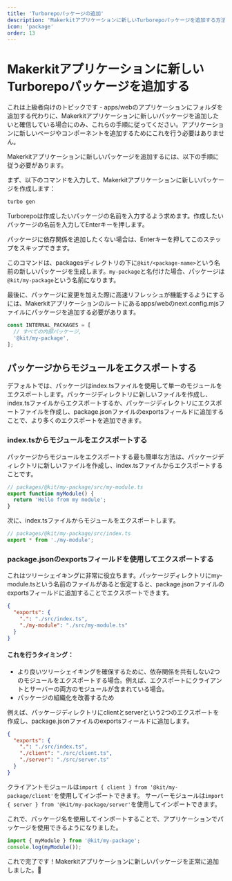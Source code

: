 ```yaml
---
title: 'Turborepoパッケージの追加'
description: 'Makerkitアプリケーションに新しいTurborepoパッケージを追加する方法を学ぶ'
icon: 'package'
order: 13
---
```


# Makerkitアプリケーションに新しいTurborepoパッケージを追加する

これは上級者向けのトピックです - apps/webのアプリケーションにフォルダを追加する代わりに、Makerkitアプリケーションに新しいパッケージを追加したいと確信している場合にのみ、これらの手順に従ってください。アプリケーションに新しいページやコンポーネントを追加するためにこれを行う必要はありません。

Makerkitアプリケーションに新しいパッケージを追加するには、以下の手順に従う必要があります。

まず、以下のコマンドを入力して、Makerkitアプリケーションに新しいパッケージを作成します：

```bash
turbo gen
```

Turborepoは作成したいパッケージの名前を入力するよう求めます。作成したいパッケージの名前を入力してEnterキーを押します。

パッケージに依存関係を追加したくない場合は、Enterキーを押してこのステップをスキップできます。

このコマンドは、packagesディレクトリの下に`@kit/<package-name>`という名前の新しいパッケージを生成します。`my-package`と名付けた場合、パッケージは`@kit/my-package`という名前になります。

最後に、パッケージに変更を加えた際に高速リフレッシュが機能するようにするには、Makerkitアプリケーションのルートにあるapps/webのnext.config.mjsファイルにパッケージを追加する必要があります。

```javascript
const INTERNAL_PACKAGES = [
  // すべての内部パッケージ,
  '@kit/my-package',
];
```

## パッケージからモジュールをエクスポートする

デフォルトでは、パッケージはindex.tsファイルを使用して単一のモジュールをエクスポートします。パッケージディレクトリに新しいファイルを作成し、index.tsファイルからエクスポートするか、パッケージディレクトリにエクスポートファイルを作成し、package.jsonファイルのexportsフィールドに追加することで、より多くのエクスポートを追加できます。

### index.tsからモジュールをエクスポートする

パッケージからモジュールをエクスポートする最も簡単な方法は、パッケージディレクトリに新しいファイルを作成し、index.tsファイルからエクスポートすることです。

```typescript
// packages/@kit/my-package/src/my-module.ts
export function myModule() {
  return 'Hello from my module';
}
```

次に、index.tsファイルからモジュールをエクスポートします。

```typescript
// packages/@kit/my-package/src/index.ts
export * from './my-module';
```

### package.jsonのexportsフィールドを使用してエクスポートする

これはツリーシェイキングに非常に役立ちます。パッケージディレクトリにmy-module.tsという名前のファイルがあると仮定すると、package.jsonファイルのexportsフィールドに追加することでエクスポートできます。

```json
{
  "exports": {
    ".": "./src/index.ts",
    "./my-module": "./src/my-module.ts"
  }
}
```

#### これを行うタイミング：

- より良いツリーシェイキングを確保するために、依存関係を共有しない2つのモジュールをエクスポートする場合。例えば、エクスポートにクライアントとサーバーの両方のモジュールが含まれている場合。
- パッケージの組織化を改善するため

例えば、パッケージディレクトリにclientとserverという2つのエクスポートを作成し、package.jsonファイルのexportsフィールドに追加します。

```json
{
  "exports": {
    ".": "./src/index.ts",
    "./client": "./src/client.ts",
    "./server": "./src/server.ts"
  }
}
```

クライアントモジュールは`import { client } from '@kit/my-package/client'`を使用してインポートできます。
サーバーモジュールは`import { server } from '@kit/my-package/server'`を使用してインポートできます。

これで、パッケージ名を使用してインポートすることで、アプリケーションでパッケージを使用できるようになりました。

```typescript
import { myModule } from '@kit/my-package';
console.log(myModule());
```

これで完了です！Makerkitアプリケーションに新しいパッケージを正常に追加しました。🎉
